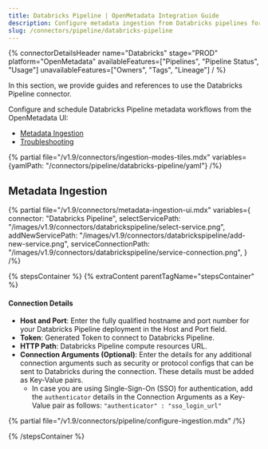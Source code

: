 ```yaml
---
title: Databricks Pipeline | OpenMetadata Integration Guide
description: Configure metadata ingestion from Databricks pipelines for job flows, dependencies, and structured datasets.
slug: /connectors/pipeline/databricks-pipeline
---
```




{% connectorDetailsHeader
name="Databricks"
stage="PROD"
platform="OpenMetadata"
availableFeatures=["Pipelines", "Pipeline Status", "Usage"]
unavailableFeatures=["Owners", "Tags", "Lineage"]
/ %}

In this section, we provide guides and references to use the Databricks Pipeline connector.

Configure and schedule Databricks Pipeline metadata workflows from the OpenMetadata UI:

- [Metadata Ingestion](#metadata-ingestion)
- [Troubleshooting](/connectors/pipeline/databricks-pipeline/troubleshooting)

{% partial file="/v1.9/connectors/ingestion-modes-tiles.mdx" variables={yamlPath: "/connectors/pipeline/databricks-pipeline/yaml"} /%}

## Metadata Ingestion

{% partial 
  file="/v1.9/connectors/metadata-ingestion-ui.mdx" 
  variables={
    connector: "Databricks Pipeline", 
    selectServicePath: "/images/v1.9/connectors/databrickspipeline/select-service.png",
    addNewServicePath: "/images/v1.9/connectors/databrickspipeline/add-new-service.png",
    serviceConnectionPath: "/images/v1.9/connectors/databrickspipeline/service-connection.png",
} 
/%}

{% stepsContainer %}
{% extraContent parentTagName="stepsContainer" %}

#### Connection Details

- **Host and Port**: Enter the fully qualified hostname and port number for your Databricks Pipeline deployment in the Host and Port field.
- **Token**: Generated Token to connect to Databricks Pipeline.
- **HTTP Path**: Databricks Pipeline compute resources URL.
- **Connection Arguments (Optional)**: Enter the details for any additional connection arguments such as security or protocol configs that can be sent to Databricks during the connection. These details must be added as Key-Value pairs.
  - In case you are using Single-Sign-On (SSO) for authentication, add the `authenticator` details in the Connection Arguments as a Key-Value pair as follows: `"authenticator" : "sso_login_url"`

<TestConnection />

{% partial file="/v1.9/connectors/pipeline/configure-ingestion.mdx" /%}

<IngestionScheduleAndDeploy />

{% /stepsContainer %}
